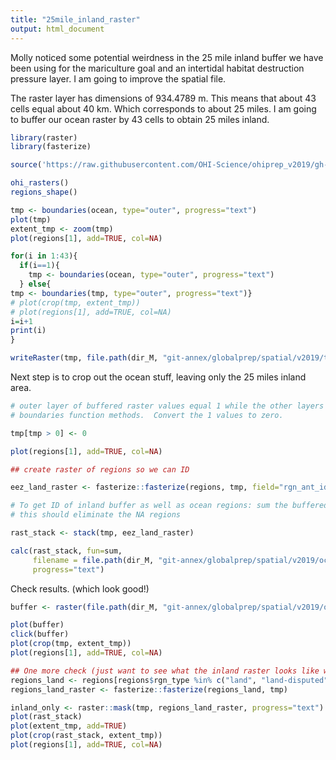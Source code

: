 ```yaml
---
title: "25mile_inland_raster"
output: html_document
---
```


Molly noticed some potential weirdness in the 25 mile inland buffer we have been using for the mariculture goal and an intertidal habitat destruction pressure layer.  I am going to improve the spatial file.


The raster layer has dimensions of 934.4789 m.  This means that about 43 cells equal about 40 km.  Which corresponds to about 25 miles.  I am going to buffer our ocean raster by 43 cells to obtain 25 miles inland. 
```r

library(raster)
library(fasterize)

source('https://raw.githubusercontent.com/OHI-Science/ohiprep_v2019/gh-pages/workflow/R/common.R')

ohi_rasters()
regions_shape()

tmp <- boundaries(ocean, type="outer", progress="text")
plot(tmp)
extent_tmp <- zoom(tmp)
plot(regions[1], add=TRUE, col=NA)

for(i in 1:43){
  if(i==1){
    tmp <- boundaries(ocean, type="outer", progress="text")
  } else{ 
tmp <- boundaries(tmp, type="outer", progress="text")}
# plot(crop(tmp, extent_tmp))
# plot(regions[1], add=TRUE, col=NA)
i=i+1
print(i)
}

writeRaster(tmp, file.path(dir_M, "git-annex/globalprep/spatial/v2019/tmp/ocean_plus25milebuffer.tif"))

```


Next step is to crop out the ocean stuff, leaving only the 25 miles inland area.

```r

# outer layer of buffered raster values equal 1 while the other layers are 0, given the
# boundaries function methods.  Convert the 1 values to zero.

tmp[tmp > 0] <- 0

plot(regions[1], add=TRUE, col=NA)

## create raster of regions so we can ID 

eez_land_raster <- fasterize::fasterize(regions, tmp, field="rgn_ant_id")

# To get ID of inland buffer as well as ocean regions: sum the buffered raster with the eez_land_raster
# this should eliminate the NA regions

rast_stack <- stack(tmp, eez_land_raster)

calc(rast_stack, fun=sum, 
     filename = file.path(dir_M, "git-annex/globalprep/spatial/v2019/ocean_plus25mile_inland.tif"),
     progress="text")

```

Check results. (which look good!)
```r

buffer <- raster(file.path(dir_M, "git-annex/globalprep/spatial/v2019/ocean_plus25mile_inland.tif"))

plot(buffer)
click(buffer)
plot(crop(tmp, extent_tmp))
plot(regions[1], add=TRUE, col=NA)

## One more check (just want to see what the inland raster looks like without the ocean area included)
regions_land <- regions[regions$rgn_type %in% c("land", "land-disputed"),]
regions_land_raster <- fasterize::fasterize(regions_land, tmp) 

inland_only <- raster::mask(tmp, regions_land_raster, progress="text")
plot(rast_stack)
plot(extent_tmp, add=TRUE)
plot(crop(rast_stack, extent_tmp))
plot(regions[1], add=TRUE, col=NA)

```